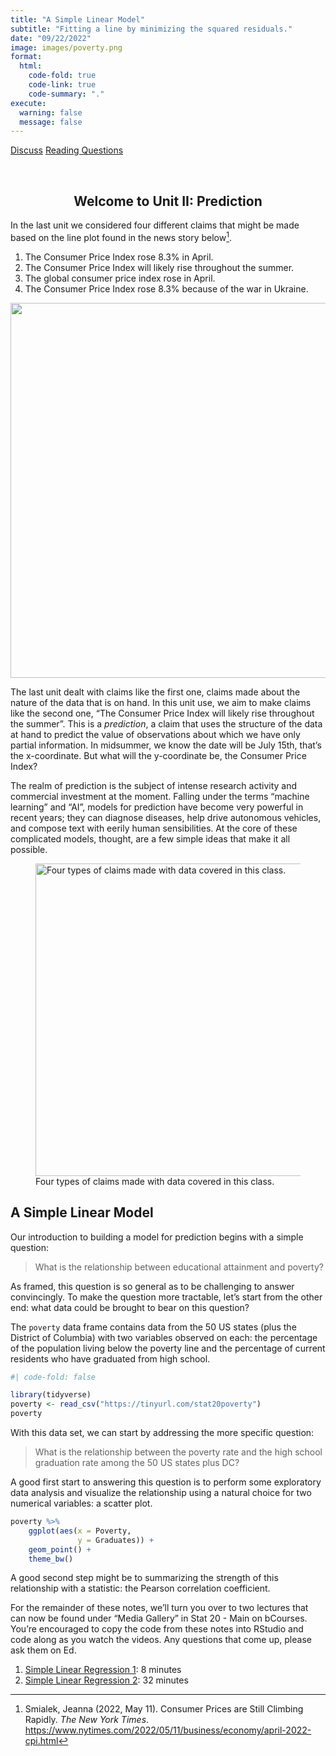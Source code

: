```yaml
---
title: "A Simple Linear Model"
subtitle: "Fitting a line by minimizing the squared residuals."
date: "09/22/2022"
image: images/poverty.png
format:
  html:
    code-fold: true
    code-link: true
    code-summary: "."
execute: 
  warning: false
  message: false
---
```


[[Discuss]{.btn .btn-primary}](https://edstem.org) [[Reading Questions]{.btn .btn-primary}](https://www.gradescope.com/courses/416233)

\

:::{style="text-align: center"}
## Welcome to Unit II: Prediction
:::

In the last unit we considered four different claims that might be made based on the line plot found in the news story below[^nyt]. 

1. The Consumer Price Index rose 8.3% in April.
2. The Consumer Price Index will likely rise throughout the summer.
3. The global consumer price index rose in April.
4. The Consumer Price Index rose 8.3% because of the war in Ukraine.

![](images/nyt-inflation.png){#fig-inflation fig-align=center width="600px"}

The last unit dealt with claims like the first one, claims made about the nature of the data that is on hand. In this unit use, we aim to make claims like the second one, "The Consumer Price Index will likely rise throughout the summer". This is a *prediction*, a claim that uses the structure of the data at hand to predict the value of observations about which we have only partial information. In midsummer, we know the date will be July 15th, that's the x-coordinate. But what will the y-coordinate be, the Consumer Price Index?

The realm of prediction is the subject of intense research activity and commercial investment at the moment. Falling under the terms "machine learning" and "AI", models for prediction have become very powerful in recent years; they can diagnose diseases, help drive autonomous vehicles, and compose text with eerily human sensibilities. At the core of these complicated models, thought, are a few simple ideas that make it all possible.

![Four types of claims made with data covered in this class.](images/claims-only.png){#fig-claims width="500px"}


[^nyt]: Smialek, Jeanna (2022, May 11). Consumer Prices are Still Climbing Rapidly. *The New York Times*. <https://www.nytimes.com/2022/05/11/business/economy/april-2022-cpi.html>

## A Simple Linear Model

Our introduction to building a model for prediction begins with a simple question:

> What is the relationship between educational attainment and poverty?

As framed, this question is so general as to be challenging to answer convincingly. To make the question more tractable, let's start from the other end: what data could be brought to bear on this question?

The `poverty` data frame contains data from the 50 US states (plus the District of Columbia) with two variables observed on each: the percentage of the population living below the poverty line and the percentage of current residents who have graduated from high school.

```r
#| code-fold: false

library(tidyverse)
poverty <- read_csv("https://tinyurl.com/stat20poverty")
poverty
```

With this data set, we can start by addressing the more specific question:

> What is the relationship between the poverty rate and the high school graduation rate among the 50 US states plus DC?

A good first start to answering this question is to perform some exploratory data analysis and visualize the relationship using a natural choice for two numerical variables: a scatter plot.

```r
poverty %>%
    ggplot(aes(x = Poverty,
               y = Graduates)) +
    geom_point() +
    theme_bw()
```

A good second step might be to summarizing the strength of this relationship with a statistic: the Pearson correlation coefficient.

For the remainder of these notes, we'll turn you over to two lectures that can now be found under "Media Gallery" in Stat 20 - Main on bCourses. You're encouraged to copy the code from these notes into RStudio and code along as you watch the videos. Any questions that come up, please ask them on Ed.

1. [Simple Linear Regression 1](https://bcourses.berkeley.edu/courses/1517492/external_tools/78985): 8 minutes
2. [Simple Linear Regression 2](https://bcourses.berkeley.edu/courses/1517492/external_tools/78985): 32 minutes